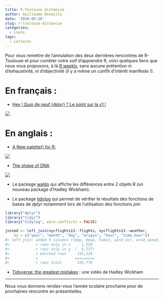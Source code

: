 ```yaml
---
title: R-Toulouse distancié
author: Guillaume Devailly
date: '2020-05-28'
slug: r-toulouse-distancie
categories:
  - Liens
tags:
  - Lectures
---
```


Pour vous remettre de l’annulation des deux dernières rencontres de R-Toulouse
et pour combler votre soif d’apprendre R, voici quelques liens que nous vous proposons, à là [R weekly](https://rweekly.org/), sans aucune prétention ni d’exhaustivité, ni d’objectivité (il y a même un conflit d'intérêt manifeste !).

# En français :

- [Hey ! Quoi de neuf {dplyr} ? Le point sur la v1 !](https://thinkr.fr/hey-quoi-de-neuf-dplyr-le-point-sur-la-v1/)

![](/img/dplyrv1.png)

# En anglais :

- [A New palette() for R:](https://developer.r-project.org/Blog/public/2019/11/21/a-new-palette-for-r/index.html)

![](/img/paletter.png)

- [The shape of DNA](https://gdevailly.netlify.app/post/the-shape-of-dna/)

![](/img/graphical_abstract.png)

- Le package [waldo](https://github.com/r-lib/waldo) qui affiche les différences entre 2 objets R (un nouveau package d'Hadley Wickham).

- Le package [tidylog](https://github.com/elbersb/tidylog/) qui permet de vérifier le résultats des fonctions de bases de *dplyr* notamment lors de l’utilisation des fonctions *join*

```r
library("dplyr")
library("tidyr")
library("tidylog", warn.conflicts = FALSE)

joined <- left_join(nycflights13::flights, nycflights13::weather,
    by = c("year", "month", "day", "origin", "hour", "time_hour"))
#> left_join: added 9 columns (temp, dewp, humid, wind_dir, wind_speed, …)
#>            > rows only in x     1,556
#>            > rows only in y  (  6,737)
#>            > matched rows     335,220
#>            >                 =========
#>            > rows total       336,776
```


- [Tidyverse: the greatest mistakes](https://youtu.be/vYwXMnC03I4) : une vidéo de Hadley Wickham

---
Nous vous donnons rendez-vous l'année scolaire prochaine pour de prochaines rencontre en présentielles.
